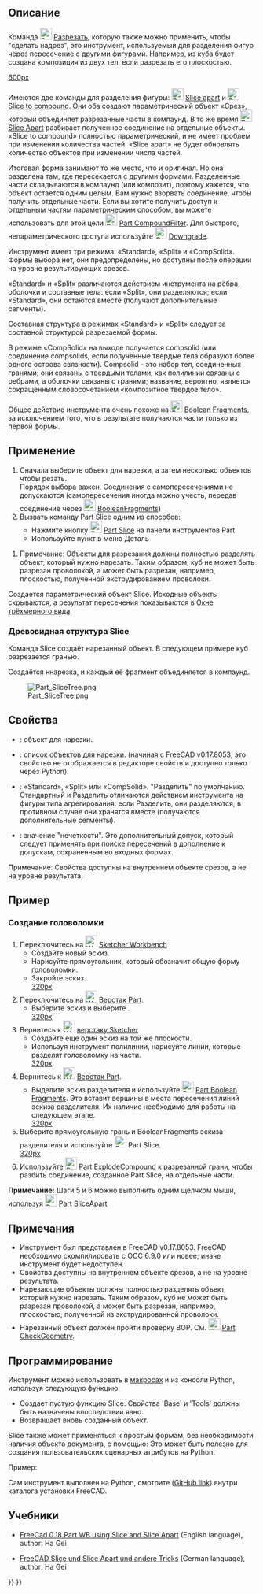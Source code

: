 <languages/>
{{Docnav/ru
|[[Part_SliceApart/ru|Разрезать на части]]
|[[Part_XOR/ru|Булева XOR]]
|[[Part_Workbench/ru|Деталь]]
|IconL=Part_SliceApart.svg
|IconR=Part_XOR.svg
|IconC=Workbench_Part.svg
}}

{{GuiCommand/ru
|Name=Part Slice
|Name/ru=Разрезать и сгруппировать
|MenuLocation=Деталь → Split → Slice
|Workbenches=[[Part_Workbench/ru|Part]]
|Version=0.17
|SeeAlso=[[Part_BooleanFragments/ru|Булево разделение]], [[Part_XOR/ru|Булева XOR]], [[Part_Cut/ru|Обрезать]], [[Part_Boolean/ru|Булевы операции]]
}}

<span id="Description"></span>
==Описание== 

Команда [[Image:Part_Slice.svg|24px]] [[Part_Slice/ru|Разрезать]], которую также можно применить, чтобы "сделать надрез", это инструмент, используемый для разделения фигур через пересечение с другими фигурами. Например, из куба будет создана композиция из двух тел, если разрезать его плоскостью.

[[image:Part_Slice_Demo.png|600px]]

{{Caption|Выше: части были впоследствии раздвинуты вручную, чтобы показать разрез}}

<div class="mw-translate-fuzzy">
Имеются две команды для разделения фигуры:  [[Image:Part_SliceApart.svg|24px]] [[Part SliceApart/ru|Slice apart]] и [[Image:Part_Slice.svg|24px]] [[Part Slice|Slice to compound]]. Они оба создают параметрический объект «Срез», который объединяет разрезанные части в компаунд. В то же время [[Image:Part_SliceApart.svg|24px]] [[Part SliceApart/ru|Slice Apart]] разбивает полученное соединение на отдельные объекты. «Slice to compound» полностью параметрический, и не имеет проблем при изменении количества частей. «Slice apart» не будет обновлять количество объектов при изменении числа частей.
</div>

<div class="mw-translate-fuzzy">
Итоговая форма занимают то же место, что и оригинал. Но она разделена там, где пересекается с другими формами. Разделенные части складываются в компаунд (или композит), поэтому кажется, что объект остается одним целым. Вам нужно взорвать соединение, чтобы получить отдельные части. Если вы хотите получить доступ к отдельным частям параметрическим способом, вы можете использовать для этой цели  [[Image:Part_CompoundFilter.svg|24px]] [[Part_CompoundFilter/ru|Part CompoundFilter]]. Для быстрого, непараметрического доступа используйте [[Image:Draft_Downgrade.svg|24px]] [[Draft Downgrade/ru|Downgrade]].
</div>

Инструмент имеет три режима: «Standard», «Split» и «CompSolid». Формы выбора нет, они предопределены, но доступны после операции на уровне результирующих срезов.

«Standard» и «Split» различаются действием инструмента на рёбра, оболочки и составные тела: если «Split», они разделяются; если «Standard», они остаются вместе (получают дополнительные сегменты).

Составная структура в режимах «Standard» и «Split» следует за составной структурой разрезаемой формы. 

В режиме «CompSolid» на выходе получается compsolid (или соединение compsolids, если полученные твердые тела образуют более одного острова связности). Compsolid - это набор тел, соединенных гранями; они связаны с твердыми телами, как полилинии связаны с ребрами, а оболочки связаны с гранями; название, вероятно, является сокращённым словосочетанием «композитное твердое тело».

<div class="mw-translate-fuzzy">
Общее действие инструмента очень похоже на [[Image:Part_BooleanFragments.svg|24px]] [[Part BooleanFragments/ru|Boolean Fragments]], за исключением того, что в результате получаются части только из первой формы.
</div>

<span id="Usage"></span>
==Применение== 

<div class="mw-translate-fuzzy">
# Сначала выберите объект для нарезки, а затем несколько объектов чтобы резать. <br /> Порядок выбора важен. Соединения с самопересечениями не допускаются (самопересечения иногда можно учесть, передав соединение через [[Image:Part_BooleanFragments.svg|24px]] [[Part_BooleanFragments/ru|BooleanFragments]])
# Вызвать команду Part Slice одним из способов:
#* Нажмите кнопку  [[Image:Part_Slice.svg|24px]] [[Part Slice/ru|Part Slice]] на панели инструментов Part
#* Используйте пункт {{MenuCommand|Деталь → Разделить → Slice apart}} в меню Деталь
</div>

# Примечаниеː Объекты для разрезания должны полностью разделять объект, который нужно нарезать. Таким образом, куб не может быть разрезан проволокой, а может быть разрезан, например, плоскостью, полученной экструдированием проволоки. 

<div class="mw-translate-fuzzy">
Создается параметрический объект Slice. Исходные объекты скрываются, а результат пересечения показываются в [[3D view/ru|Окне трёхмерного вида]].
</div>

<div class="mw-translate-fuzzy">
===Древовидная структура Slice===
Команда Slice создаёт нарезанный объект. В следующем примере куб разрезается гранью.
</div>

Создаётся ннарезка, и каждый её фрагмент объединяется в компаунд.

[[Image:Part_SliceTree.png]]

<span id="Properties"></span>
==Свойства== 

{{TitleProperty|Slice}}
* {{PropertyData|Base}}: объект для нарезки.
* {{PropertyData|Tools}}: список объектов для нарезки. (начиная с FreeCAD v0.17.8053, это свойство не отображается в редакторе свойств и доступно только через Python).
* {{PropertyData|Mode}}: «Standard», «Split» или «CompSolid». "Разделить" по умолчанию. Стандартный и Разделить отличаются действием инструмента на фигуры типа агрегирования: если Разделить, они разделяются; в противном случае они хранятся вместе (получаются дополнительные сегменты).
* {{PropertyData|Tolerance}}: значение "нечеткости". Это дополнительный допуск, который следует применять при поиске пересечений в дополнение к допускам, сохраненным во входных формах.

̈Примечаниеː Свойства доступны на внутреннем объекте срезов, а не на уровне результата.

<span id="Example"></span>
==Пример==

<span id="Creating_a_Puzzle"></span>
===Создание головоломки===

<div class="mw-translate-fuzzy">
# Переключитесь на [[Image:Workbench_Sketcher.svg|24px]] [[Sketcher_Workbench/ru|Sketcher Workbench]]
#* Создайте новый эскиз.
#* Нарисуйте прямоугольник, который обозначит общую форму головоломки.
#* Закройте эскиз.<br />[[image:slice_example_step1.png|320px]]
# Переключитесь на [[Image:Workbench_Part.svg|24px]] [[Part_Workbench/ru|Верстак Part]].
#* Выберите эскиз и выберите {{MenuCommand|Деталь → Create face from sketch}}.<br />[[image:slice_example_step2.png|320px]]
# Вернитесь к [[Image:Workbench_Sketcher.svg|24px]] [[Sketcher Workbench/ru|верстаку Sketcher]]
#* Создайте еще один эскиз на той же плоскости.
#* Используя инструмент полилинии, нарисуйте линии, которые разделят головоломку на части.<br />[[image:slice_example_step3.png|320px]]
# Вернитесь к [[Image:Workbench_Part.svg|24px]] [[Part_Workbench/ru|Верстак Part]].
#* Выделите эскиз разделителя и используйте [[Image:Part_BooleanFragments.svg|24px]] [[Part BooleanFragments/ru|Part Boolean Fragments]]. Это вставит вершины в места пересечения линий эскиза разделителя. Их наличие необходимо для работы на следующем этапе.<br />[[image:slice_example_step4.png|320px]]
# Выберите прямоугольную грань и BooleanFragments эскиза разделителя и используйте  [[Image:Part_Slice.svg|24px]] Part Slice.<br />[[image:slice_example_step5.png|320px]]
# Используйте [[Image:Part_ExplodeCompound.svg|24px]] [[Part ExplodeCompound/ru|Part ExplodeCompound]] к разрезанной грани, чтобы разбить соединение, созданное Part Slice, на отдельные части.
</div>

<div class="mw-translate-fuzzy">
'''Примечание:''' Шаги 5 и 6 можно выполнить одним щелчком мыши, используя [[Image:Part_SliceApart.svg|24px]] [[Part_SliceApart/ru|Part SliceApart]]
</div>

<span id="Notes"></span>
==Примечания== 

<div class="mw-translate-fuzzy">
* Инструмент был представлен в FreeCAD v0.17.8053. FreeCAD необходимо скомпилировать с OCC 6.9.0 или новее; иначе инструмент будет недоступен.
* ̈Свойства доступны на внутреннем объекте срезов, а не на уровне результата.
* Нарезающие объекты должны полностью разделять объект, который нужно нарезать. Таким образом, куб не может быть разрезан проволокой, а может быть разрезан, например, плоскостью, полученной из экструдированной проволоки.
* Нарезанный объект должен пройти проверку BOP. См. [[Image:Part_CheckGeometry.svg|24px]] [[Part_CheckGeometry/ru|Part CheckGeometry]].
</div>

<span id="Scripting"></span>
==Программирование== 

<div class="mw-translate-fuzzy">
Инструмент можно использовать в [[macros/ru|макросах]] и из консоли Python, используя следующую функцию:
</div>
{{Code|code=BOPTools.SplitFeatures.makeSlice(name)}}

* Создает пустую функцию Slice. Свойства 'Base' и 'Tools' должны быть назначены впоследствии явно.
* Возвращает вновь созданный объект.

Slice также может применяться к простым формам, без необходимости наличия объекта документа, с помощью:
{{Code|code=BOPTools.SplitAPI.slice(base_shape, tool_shapes, mode, tolerance = 0.0)}}
Это может быть полезно для создания пользовательских сценарных атрибутов на Python.


Пример:
{{code|code=
import BOPTools.SplitFeatures
j = BOPTools.SplitFeatures.makeSlice(name= 'Slice')
j.Base = FreeCADGui.Selection.getSelection()[0]
j.Tools = FreeCADGui.Selection.getSelection()[1:]
}}

Сам инструмент выполнен на Python, смотрите {{FileName|/Mod/Part/BOPTools/SplitFeatures.py}} ([https://github.com/FreeCAD/FreeCAD/blob/master/src/Mod/Part/BOPTools/SplitFeatures.py GitHub link]) внутри каталога установки FreeCAD.


<span id="Tutorials"></span>
==Учебники== 

* [https://www.youtube.com/watch?v=tzHkQaHgrfQ FreeCad 0.18 Part WB using Slice and Slice Apart] (English language), author: Ha Gei

* [https://www.youtube.com/watch?v=JJAL5JmqqKQ FreeCAD Slice und Slice Apart und andere Tricks] (German language), author: Ha Gei


<div class="mw-translate-fuzzy">
{{Docnav/ru
|[[Part_SliceApart/ru|SliceApart]]
|[[Part_XOR/ru|XOR]]
|[[Part_Workbench/ru|Part]]
|IconL=Part_SliceApart.svg
|IconR=Part_XOR.svg
|IconC=Workbench_Part.svg
}}
</div>

{{Part Tools navi{{#translation:}}}}
{{Userdocnavi{{#translation:}}}}
